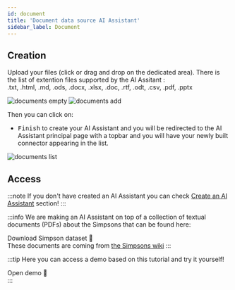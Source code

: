 ```yaml
---
id: document
title: 'Document data source AI Assistant'
sidebar_label: Document
---
```



## Creation
Upload your files (click or drag and drop on the dedicated area). There is the list of extention files supported by the AI Assitant :<br/>
.txt, .html, .md, .ods, .docx, .xlsx, .doc, .rtf, .odt, .csv, .pdf, .pptx

<Tabs>
    <TabItem value='g1' label='Empty' default>
        <Image src='/img/screenshots/tutorial-ui/data-source/document/documents-empty.png' alt='documents empty'/>
    </TabItem>
    <TabItem value='s1' label='Files selected'>
        <Image src='/img/screenshots/tutorial-ui/data-source/document/documents-init.png' alt='documents add'/>
    </TabItem>
</Tabs>

Then you can click on:
* <kbd>Finish</kbd> to create your AI Assistant and you will be redirected to the AI Assistant principal page with a topbar and you
will have your newly built connector appearing in the list.

<Image src='/img/screenshots/tutorial-ui/data-source/document/documents-list.png' alt='documents list'/>


## Access
:::note
If you don't have created an AI Assistant you can check [Create an AI Assistant](/tutorial-ui/createAiAssistant) section!
:::

:::info
We are making an AI Assistant on top of a collection of textual documents (PDFs) about the Simpsons that can be found here:
<div style={{ display: 'flex', justifyContent: 'center', marginBottom: '20px' }}>
    <Link
        target="_blank"
        to='/Simpson_Family.zip'
        className="button button--primary button--lg"
        style={{ textDecoration: 'none ' }}
    >
        Download Simpson dataset 🍩
    </Link>
</div>
These documents are coming from <a href='https://simpsons.fandom.com/wiki/Category:Simpson_family'>the Simpsons wiki</a>
:::


:::tip
Here you can access a demo based on this tutorial and try it yourself!
<div style={{ display: 'flex', justifyContent: 'center', marginBottom: '20px' }}>
    <Link
        to='https://app.qanswer.ai/public-share?kb=The%20Simpson%20Family&type=text&user=demo&lang=en'
        className="button button--primary button--lg"
        style={{ textDecoration: 'none', backgroundColor: '#fff9', color: '#000', border: 'none' }}
    >
        Open demo 🍩
    </Link>
</div>
:::